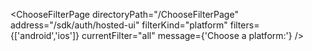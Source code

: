 


<ChooseFilterPage
    directoryPath="/ChooseFilterPage"
    address="/sdk/auth/hosted-ui"
    filterKind="platform"
    filters={['android','ios']}
    currentFilter="all"
    message={'Choose a platform:'}
/>
